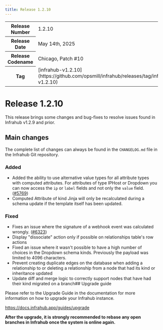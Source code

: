 ```yaml
---
title: Release 1.2.10
---
```

<table>
  <tbody>
    <tr>
      <th>Release Number</th>
      <td>1.2.10</td>
    </tr>
    <tr>
      <th>Release Date</th>
      <td>May 14th, 2025</td>
    </tr>
    <tr>
      <th>Release Codename</th>
      <td>Chicago, Patch #10</td>
    </tr>
    <tr>
      <th>Tag</th>
      <td>[infrahub-v1.2.10](https://github.com/opsmill/infrahub/releases/tag/infrahub-v1.2.10)</td>
    </tr>
  </tbody>
</table>

# Release 1.2.10

This release brings some changes and bug-fixes to resolve issues found in Infrahub v1.2.9 and prior.

## Main changes

The complete list of changes can always be found in the `CHANGELOG.md` file in the Infrahub Git repository.

### Added

- Added the ability to use alternative value types for all attribute types with computed attributes. For attributes of type IPHost or Dropdown you can now access the `ip` or `label` fields and not only the `value` field. ([#5769](https://github.com/opsmill/infrahub/issues/5769))
- Computed Attribute of kind Jinja will only be recalculated during a schema update if the template itself has been updated.

### Fixed

- Fixes an issue where the signature of a webhook event was calculated wrongly. ([#6323](https://github.com/opsmill/infrahub/issues/6323))
- Display "dissociate" action only if possible on relationships table's row actions
- Fixed an issue where it wasn't possible to have a high number of choices in the Dropdown schema kinds. Previously the payload was limited to 4096 characters.
- Prevent creating duplicate edges on the database when adding a relationship to or deleting a relationship from a node that had its kind or inheritance updated
- Update diff and merge logic to correctly support nodes that have had their kind migrated on a branch## Upgrade guide

Please refer to the Upgrade Guide in the documentation for more information on how to upgrade your Infrahub instance.

https://docs.infrahub.app/guides/upgrade

**After the upgrade, it is strongly recommended to rebase any open branches in Infrahub once the system is online again.**
